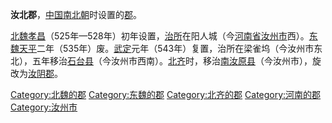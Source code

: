 '''汝北郡'''，[[中国|中国]][[南北朝|南北朝]]时设置的[[郡|郡]]。

[[北魏|北魏]][[孝昌_(年号)|孝昌]]（525年—528年）初年设置，[[治所|治所]]在阳人城（今[[河南省|河南省]][[汝州市|汝州市]]西）。[[东魏|东魏]][[天平_(东魏)|天平]]二年（535年）废。[[武定_(东魏)|武定]]元年（543年）复置，治所在梁雀坞（今汝州市东北），五年移治[[石台县|石台县]]（今汝州市西南）。[[北齐|北齐]]时，移治[[南汝原县|南汝原县]]（今汝州市），旋改为[[汝阴郡_(北齐)|汝阴郡]]。 

{{河南行政区划小作品}}
[[Category:北魏的郡|Category:北魏的郡]]
[[Category:东魏的郡|Category:东魏的郡]] 
[[Category:北齐的郡|Category:北齐的郡]]
[[Category:河南的郡|Category:河南的郡]]
[[Category:汝州市|Category:汝州市]]